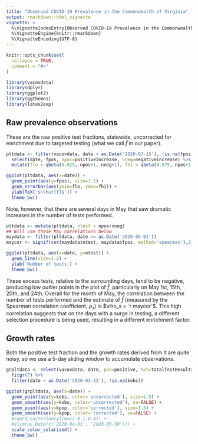 ```yaml
---
title: "Observed COVID-19 Prevalence in the Commonwealth of Virginia"
output: rmarkdown::html_vignette
vignette: >
  %\VignetteIndexEntry{Observed COVID-19 Prevalence in the Commonwealth of Virginia}
  %\VignetteEngine{knitr::rmarkdown}
  %\VignetteEncoding{UTF-8}
---
```


```r
knitr::opts_chunk$set(
  collapse = TRUE,
  comment = "#>"
)
```

```r
library(vacovdata)
library(dplyr)
library(ggplot2)
library(ggthemes)
library(latex2exp)
```

## Raw prevalence observations

These are the raw positive test fractions, statewide, uncorrected for enrichment 
due to targeted testing (what we call $\hat{f}$ in our paper).   

```r
pltdata <- filter(vacovdata, date > as.Date('2020-03-15'), !is.na(fpos)) %>%
  select(date, fpos, npos=positiveIncrease, nneg=negativeIncrease) %>%
  mutate(flo = qbeta(0.025, npos+1, nneg+1), fhi = qbeta(0.975, npos+1, nneg+1))

ggplot(pltdata, aes(x=date)) +
  geom_point(aes(y=fpos), size=1.5) +
  geom_errorbar(aes(ymin=flo, ymax=fhi)) +
  ylab(TeX('$\\hat{f}$')) +
  theme_bw()
```

Note, however, that there are several days in May that saw dramatic increases in
the number of tests performed.

```r
pltdata <- mutate(pltdata, ntest = npos+nneg)
## Will use these May correlations below
maydata <- filter(pltdata, date >= as.Date('2020-05-01'))
maycor <- signif(cor(maydata$ntest, maydata$fpos, method='spearman'),2)

ggplot(pltdata, aes(x=date, y=ntest)) +
  geom_line(size=1.2) +
  ylab('Number of tests') +
  theme_bw()
```

These excess tests, relative to the surrounding days, tend to be negative, producing
low outlier points in the plot of $\hat{f}$, particularly on May 1st, 15th, 20th,
and 24th.  Overall for the month of May, the correlation between the number of
tests performed and the estimate of $\hat{f}$ (measured by the Spearman correlation
coefficient, $\rho_s$) is $\rho_s = `r maycor`$.  This high correlation suggests
that on the days with a surge in testing, a different selection procedure is being
used, resulting in a different enrichment factor.

## Growth rates

Both the positive test fraction and the growth rates derived from it are quite 
noisy, so we use a 5-day sliding window to accumulate observations.

```r
grpltdata <- select(vacovdata, date, pos=positive, tot=totalTestResults) %>%
  fitgr(7) %>% 
  filter(date > as.Date('2020-03-23'), !is.na(kobs))

ggplot(grpltdata, aes(x=date)) +
  geom_point(aes(y=kobs, color='uncorrected'), size=1.5) +
  geom_smooth(aes(y=kobs, color='uncorrected'), se=FALSE) +
  geom_point(aes(y=kpop, color='corrected'), size=1.5) +
  geom_smooth(aes(y=kpop, color='corrected'), se=FALSE) +
  #coord_cartesian(ylim=c(-0.1,0.3)) +
  #xlim(as.Date(c('2020-04-01', '2020-05-30'))) +
  scale_color_solarized() +
  theme_bw()
```

